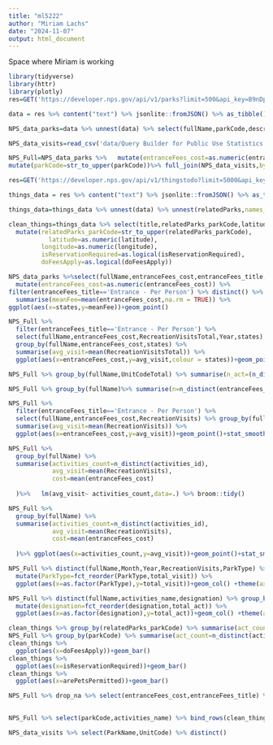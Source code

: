 ```yaml
---
title: "ml5222"
author: "Miriam Lachs"
date: "2024-11-07"
output: html_document
---
```


Space where Miriam is working 

```r
library(tidyverse)
library(httr)
library(plotly)
res=GET('https://developer.nps.gov/api/v1/parks?limit=500&api_key=B9nDpbkbrb3kSOjz6kXSxMJ3d6MSpUvt1QqYdeyn')

data = res %>% content("text") %>% jsonlite::fromJSON() %>% as_tibble()
```

```r
NPS_data_parks=data %>% unnest(data) %>% select(fullName,parkCode,description,latitude,longitude,activities,states,entranceFees,operatingHours,designation) %>% unnest(activities,names_sep = '_') %>% unnest(entranceFees,names_sep = '_') %>% unnest(operatingHours,names_sep = '_') 

NPS_data_visits=read_csv('data/Query Builder for Public Use Statistics (1979 - Last Calendar Year).csv')

NPS_Full=NPS_data_parks %>%   mutate(entranceFees_cost=as.numeric(entranceFees_cost)) %>% 
mutate(parkCode=str_to_upper(parkCode))%>% full_join(NPS_data_visits,by=join_by('parkCode'=='UnitCode'))
```

```r
res=GET('https://developer.nps.gov/api/v1/thingstodo?limit=5000&api_key=B9nDpbkbrb3kSOjz6kXSxMJ3d6MSpUvt1QqYdeyn')

things_data = res %>% content("text") %>% jsonlite::fromJSON() %>% as_tibble()

things_data=things_data %>% unnest(data) %>% unnest(relatedParks,names_sep = "_") %>% unnest(activities,names_sep = "_")

clean_things=things_data %>% select(title,relatedParks_parkCode,latitude,longitude,isReservationRequired,arePetsPermittedWithRestrictions,activities_id,activities_name,doFeesApply,arePetsPermitted,season,timeOfDay) %>%
  mutate(relatedParks_parkCode=str_to_upper(relatedParks_parkCode),
           latitude=as.numeric(latitude),
         longitude=as.numeric(longitude),
         isReservationRequired=as.logical(isReservationRequired),
         doFeesApply=as.logical(doFeesApply))
```

```r
NPS_data_parks %>%select(fullName,entranceFees_cost,entranceFees_title,states) %>% 
  mutate(entranceFees_cost=as.numeric(entranceFees_cost)) %>% 
filter(entranceFees_title=='Entrance - Per Person') %>% distinct() %>% group_by(states) %>% 
  summarise(meanFee=mean(entranceFees_cost,na.rm = TRUE)) %>% 
ggplot(aes(x=states,y=meanFee))+geom_point()
```

```r
NPS_Full %>% 
  filter(entranceFees_title=='Entrance - Per Person') %>% 
  select(fullName,entranceFees_cost,RecreationVisitsTotal,Year,states) %>% distinct() %>% 
  group_by(fullName,entranceFees_cost,states) %>% 
  summarise(avg_visit=mean(RecreationVisitsTotal)) %>% 
  ggplot(aes(x=entranceFees_cost,y=avg_visit,colour = states))+geom_point()
```

```r
NPS_Full %>% group_by(fullName,UnitCodeTotal) %>% summarise(n_act=(n_distinct(activities_name)), totalvisit=mean(RecreationVisitsTotal)) %>% ggplot(aes(x=n_act,y=totalvisit))+geom_point()
```

```r
NPS_Full %>% group_by(fullName)%>% summarise(n=n_distinct(entranceFees_title)) %>% view()
```

```r
NPS_Full %>% 
  filter(entranceFees_title=='Entrance - Per Person') %>% 
  select(fullName,entranceFees_cost,RecreationVisits) %>% group_by(fullName,entranceFees_cost) %>% 
  summarise(avg_visit=mean(RecreationVisits)) %>% 
  ggplot(aes(x=entranceFees_cost,y=avg_visit))+geom_point()+stat_smooth(method = 'lm')

```

```r
NPS_Full %>%
  group_by(fullName) %>% 
  summarise(activities_count=n_distinct(activities_id),
            avg_visit=mean(RecreationVisits),
            cost=mean(entranceFees_cost)
            
  )%>%   lm(avg_visit~ activities_count,data=.) %>% broom::tidy()
```

```r
NPS_Full %>%
  group_by(fullName) %>% 
  summarise(activities_count=n_distinct(activities_id),
            avg_visit=mean(RecreationVisits),
            cost=mean(entranceFees_cost)
            
  )%>% ggplot(aes(x=activities_count,y=avg_visit))+geom_point()+stat_smooth(method = 'lm')
```

```r
NPS_Full %>% distinct(fullName,Month,Year,RecreationVisits,ParkType) %>% group_by(ParkType) %>% summarise(total_visit=sum(RecreationVisits)/n_distinct(fullName)) %>% 
  mutate(ParkType=fct_reorder(ParkType,total_visit)) %>% 
  ggplot(aes(x=as.factor(ParkType),y=total_visit))+geom_col() +theme(axis.text.x = element_text(angle = 90, vjust = 0.5, hjust=1))
```

```r
NPS_Full %>% distinct(fullName,activities_name,designation) %>% group_by(designation) %>% summarise(total_act=n_distinct(activities_name)) %>% 
  mutate(designation=fct_reorder(designation,total_act)) %>% 
  ggplot(aes(x=as.factor(designation),y=total_act))+geom_col() +theme(axis.text.x = element_text(angle = 90, vjust = 0.5, hjust=1))
```


```r


clean_things %>% group_by(relatedParks_parkCode) %>% summarise(act_count=n_distinct(activities_name))
NPS_Full %>% group_by(parkCode) %>% summarise(act_count=n_distinct(activities_name))
clean_things %>% 
  ggplot(aes(x=doFeesApply))+geom_bar()
clean_things %>% 
  ggplot(aes(x=isReservationRequired))+geom_bar()
clean_things %>% 
  ggplot(aes(x=arePetsPermitted))+geom_bar()


```


```r
NPS_Full %>% drop_na %>% select(entranceFees_cost,entranceFees_title) %>% distinct() %>% ggplot(aes(x=entranceFees_title,y=entranceFees_cost))+geom_boxplot()+theme(axis.text.x = element_text(angle = 90, vjust = 0.5, hjust=1))
  
```




```r
NPS_Full %>% select(parkCode,activities_name) %>% bind_rows(clean_things %>% select(relatedParks_parkCode,activities_name) %>% mutate(parkCode=relatedParks_parkCode)) %>% select(parkCode,activities_name) %>% distinct() %>% group_by(parkCode) %>% count()
```


```r
NPS_data_visits %>% select(ParkName,UnitCode) %>% distinct()
```

